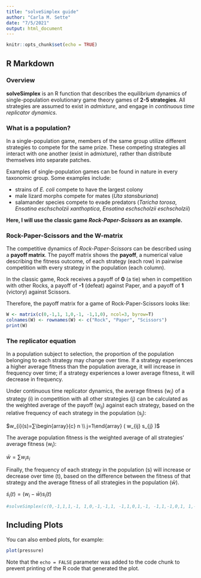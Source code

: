 ```yaml
---
title: "solveSimplex guide"
author: "Carla M. Sette"
date: "7/5/2021"
output: html_document
---
```


```r
knitr::opts_chunk$set(echo = TRUE)
```

## R Markdown

### Overview
**solveSimplex** is an R function that describes the equilibrium dynamics of single-population evolutionary game theory games of **2-5 strategies**. All strategies are assumed to exist in _admixture_, and engage in _continuous time replicator dynamics_.

### What is a population?
In a single-population game, members of the same group utilize different strategies to compete for the same prize. These competing strategies all interact with one another (exist in admixture), rather than distribute themselves into separate patches. 

Examples of single-population games can be found in nature in every taxonomic group. Some examples include: 

- strains of _E. coli_ compete to have the largest colony
- male lizard morphs compete for mates (_Uta stansburiana_)
- salamander species compete to evade predators (_Taricha torosa_, _Ensatina eschscholzii xanthoptica_, _Ensatina eschscholzii eschscholzii_)

**Here, I will use the classic game _Rock-Paper-Scissors_ as an example.**

### Rock-Paper-Scissors and the W-matrix
The competitive dynamics of _Rock-Paper-Scissors_ can be described using a **payoff matrix**. The payoff matrix shows the **payoff**, a numerical value describing the fitness outcome, of each strategy (each row) in pairwise competition with every strategy in the population (each column).

In the classic game, Rock receives a payoff of **0** (a tie) when in competition with other Rocks, a payoff of **-1** (defeat) against Paper, and a payoff of **1** (victory) against Scissors.

Therefore, the payoff matrix for a game of Rock-Paper-Scissors looks like:
```r
W <- matrix(c(0,-1,1, 1,0,-1, -1,1,0), ncol=3, byrow=T)
colnames(W) <- rownames(W) <- c("Rock", "Paper", "Scissors")
print(W)
```

### The replicator equation
In a population subject to selection, the proportion of the population belonging to each strategy may change over time. If a strategy experiences a higher average fitness than the population average, it will increase in frequency over time; if a strategy experiences a lower average fitness, it will decrease in frequency.

Under continuous time replicator dynamics, the average fitness (w~i~) of a strategy (i) in competition with all other strategies (j) can be calculated as the weighted average of the payoff (w~ij~) against each strategy, based on the relative frequency of each strategy in the population (s~j~): 

$w_{i}(s)=∑\begin{array}{c} n \\ j=1\end{array} ( w_{ij} s_{j} )$

The average population fitness is the weighted average of all strategies' average fitness (w~i~):

$\bar{w}=∑w_{i} s_{i}$

Finally, the frequency of each strategy in the population (s) will increase or decrease over time (t), based on the difference between the fitness of that strategy and the average fitness of all strategies in the population ($\bar{w}$).

$\dot{s}_{i}(t)=(w_{i}-\bar{w})s_{i}(t)$



```r
#solveSimplex(c(0,-1,1,1,-1, 1,0,-1,-1,1, -1,1,0,1,-1, -1,1,-1,0,1, 1,-1,1,-1,0), gen_time="continuous", names=c("R", "P", "S", "L", "K"))
```

## Including Plots

You can also embed plots, for example:

```r
plot(pressure)
```

Note that the `echo = FALSE` parameter was added to the code chunk to prevent printing of the R code that generated the plot.
